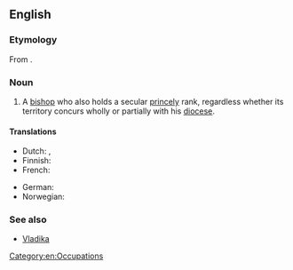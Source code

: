 ==English==
{{wikipedia|Prince-Bishop}}

===Etymology===
From {{compound|prince|tr1=ruler|bishop}}.

===Noun===
{{en-noun|sg=[[prince]] [[bishop]]}}

# A [[bishop]] who also holds a secular [[princely]] rank, regardless whether its territory concurs wholly or partially with his [[diocese]].

====Translations====
{{trans-top|bishop who also holds a secular princely rank}}
* Dutch: {{t-|nl|Prins-bisschop|m}}, {{t-|nl|Vorst-bisschop|m}}
* Finnish: {{t-|fi|ruhtinaspiispa}}
* French: {{t-|fr|Prince-évêque|m}}
{{trans-mid}}
* German: {{t-|de|Fürstbisschof|m}}
* Norwegian: {{t-|no|fyrstbiskop|m}}
{{trans-bottom}}

===See also===
* [[Vladika]]

[[Category:en:Occupations]]